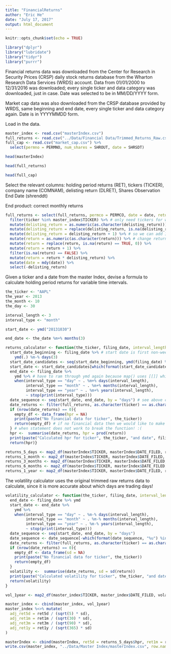 ```yaml
---
title: "FinancialReturns"
author: "Eric He"
date: "July 17, 2017"
output: html_document
---
```


```r
knitr::opts_chunk$set(echo = TRUE)
```

```r
library("dplyr")
library("lubridate")
library("tidyr")
library("purrr")
```

Financial returns data was downloaded from the Center for Research in Security Prices (CRSP) daily stock returns database from the Wharton Research Data Services (WRDS) account. Data from 01/01/2000 to 12/31/2016 was downloaded; every single ticker and data category was downloaded, just in case. Date was selected to be in MM/DD/YYYY form.

Market cap data was also downloaded from the CRSP database provided by WRDS, same beginning and end date, every single ticker and data category again. Date is in YYYYMMDD form.

Load in the data.

```r
master_index <- read.csv("masterIndex.csv")
full_returns <- read.csv("../Data/Financial Data/Trimmed_Returns_Raw.csv")
full_cap <- read.csv("market_cap.csv") %>%
  select(permno = PERMNO, num_shares = SHROUT, date = SHRSDT)
```

```r
head(masterIndex)
```

```r
head(full_returns)
```

```r
head(full_cap)
```

Select the relevant columns: holding period returns (RET), tickers (TICKER), company name (COMNAM), delisting return (DLRET), Shares Observation End Date (shrenddt)

End product: correct monthly returns

```r
full_returns <- select(full_returns, permco = PERMCO, date = date, return = RET, ticker = TICKER, delisting_return = DLRET) %>%
  filter(ticker %in% master_index$TICKER) %>% # only need tickers for which we have filings to compare with
  mutate(delisting_return = as.numeric(as.character(delisting_return))) %>% # 
  mutate(delisting_return = replace(delisting_return, is.na(delisting_return) == TRUE, 0)) %>% # replace NA with 0
  mutate(delisting_return = delisting_return + 1) %>% # so we can add 1 so we can multiply
  mutate(return = as.numeric(as.character(return))) %>% # change return from factor to numeric, characters which CRSP uses to represent missing data or point towards delisting return gets changed to NA
  mutate(return = replace(return, is.na(return) == TRUE, 0)) %>%
  mutate(return = return + 1) %>%
  filter(is.na(return) == FALSE) %>%
  mutate(return = return * delisting_return) %>%
  mutate(date = mdy(date)) %>%
  select(-delisting_return)
```

Given a ticker and a date from the master Index, devise a formula to calculate holding period returns for variable time intervals.

```r
the_ticker <- "AAPL"
the_year <- 2013
the_month <- 10
the_day <- 30

interval_length <- 3
interval_type <- "month"

start_date <- ymd("20131030")

end_date <- the_date %m+% months(3)

returns_calculator <- function(the_ticker, filing_date, interval_length = 5, interval_type = "day"){
  start_date_beginning <- filing_date %>% # start date is first non-weekend day before the filing date.
    ymd(.) %m-% days(3)
  start_date_candidates <- seq(start_date_beginning, ymd(filing_date) %m-% days(1), by = "days")
  start_date <- start_date_candidates[which(format(start_date_candidates, "%u") %in% c(1:5))[length(which(format(start_date_candidates, "%u") %in% c(1:5)))]] # pick out first weekday in the sequence, %u formats date object into numeric weekday
  end_date <- filing_date %>%
    ymd %>% # have to ram through ymd again because map() uses [[]] which messes with lubridate object type
    when(interval_type == "day" ~ . %m+% days(interval_length),
         interval_type == "month" ~ . %m+% months(interval_length), 
         interval_type == "year" ~ . %m+% years(interval_length),
         ~ stop(print(interval_type)))
  date_sequence <- seq(start_date, end_date, by = "days") # see above comment
  date_returns <- filter(full_returns, as.character(ticker) == as.character(the_ticker), date %in% date_sequence) # tickers must be converted to character or else throws a factor level error
  if (nrow(date_returns) == 0){
    empty_df <- data_frame(hpr = NA)
    print(paste("No financial data for ticker", the_ticker))
    return(empty_df) # if no financial data then we would like to make that clear
  } # when statement does not work to break the function! :(
  hpr <-  summarise(date_returns, hpr = prod(return))
  print(paste("Calculated hpr for ticker", the_ticker, "and date", filing_date))
  return(hpr)}
```

```r
returns_5_days <- map2_df(masterIndex$TICKER, masterIndex$DATE_FILED, returns_calculator)
returns_1_month <- map2_df(masterIndex$TICKER, masterIndex$DATE_FILED, returns_calculator, interval_length = 1, interval_type = "month")
returns_3_months <- map2_df(masterIndex$TICKER, masterIndex$DATE_FILED, returns_calculator, interval_length = 3, interval_type = "month")
returns_6_months <- map2_df(masterIndex$TICKER, masterIndex$DATE_FILED, returns_calculator, interval_length = 6, interval_type = "month")
returns_1_year <- map2_df(masterIndex$TICKER, masterIndex$DATE_FILED, returns_calculator, interval_length = 1, interval_type = "year")
```

The volatility calculator uses the original trimmed raw returns data to calculate, since it is more accurate about which days are trading days!

```r
volatility_calculator <- function(the_ticker, filing_date, interval_length = 1, interval_type = "year"){
  end_date <- filing_date %>% ymd
  start_date <- end_date %>%
    ymd %>%
    when(interval_type == "day" ~ . %m-% days(interval_length),
         interval_type == "month" ~ . %m-% months(interval_length), 
         interval_type == "year" ~ . %m-% years(interval_length),
         ~ stop(print(interval_type)))
  date_sequence <- seq(start_date, end_date, by = "days")
  date_sequence <- date_sequence[-which(format(date_sequence, "%u") %in% c(6,7))]
  date_returns <- filter(full_returns, as.character(ticker) == as.character(the_ticker), date %in% date_sequence)
  if (nrow(date_returns) == 0){
    empty_df <- data_frame(sd = NA)
    print(paste("No financial data for ticker", the_ticker))
    return(empty_df) 
  }
  volatility <-  summarise(date_returns, sd = sd(return))
  print(paste("Calculated volatility for ticker", the_ticker, "and date", filing_date))
  return(volatility)
}
```

```r
vol_1year <- map2_df(master_index$TICKER, master_index$DATE_FILED, volatility_calculator)
```

```r
master_index <- cbind(master_index, vol_1year)
master_index %<>% mutate(
  adj_ret5d = ret5d / (sqrt(5) * sd),
  adj_ret1m = ret1m / (sqrt(30) * sd),
  adj_ret3m = ret3m / (sqrt(90) * sd),
  adj_ret1y = ret1y / (sqrt(365) * sd)
)
```

```r
masterIndex <- cbind(masterIndex, ret5d = returns_5_days$hpr, ret1m = returns_1_month$hpr, ret3m = returns_3_months$hpr,  ret6m = returns_6_months$hpr, ret1y = returns_1_year$hpr)
write.csv(master_index, "../Data/Master Index/masterIndex.csv", row.names = FALSE)
```

